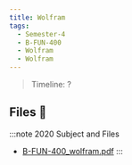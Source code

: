 ```yaml
---
title: Wolfram
tags:
  - Semester-4
  - B-FUN-400
  - Wolfram
  - Wolfram
---
```

> Timeline: ?


## Files 📂

:::note 2020 Subject and Files
- [B-FUN-400_wolfram.pdf](https://github.com/Studio-17/Epitech-Subjects/raw/main/Semester-4/B-FUN-400/Wolfram/Wolfram/B-FUN-400_wolfram.pdf)
:::

